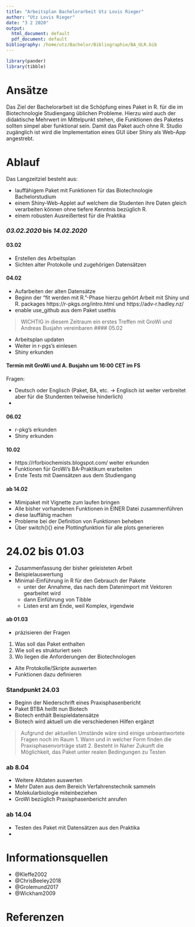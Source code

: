 ```yaml
---
title: "Arbeitsplan Bachelorarbeit Utz Lovis Rieger"
author: "Utz Lovis Rieger"
date: "3 2 2020"
output:
  html_document: default
  pdf_document: default
bibliography: /home/utz/Bachelor/Bibliographie/BA_ULR.bib
---
```

```r
library(pander)
library(tibble)
```

# Ansätze
Das Ziel der Bachelorarbeit ist die Schöpfung eines Paket in R. für die im Biotechnologie Studiengang üblichen Probleme.
Hierzu wird auch der didaktische Mehrwert im Mittelpunkt stehen, die Funktionen des Paketes sollten simpel aber funktional sein. 
Damit das Paket auch ohne R. Studio zugänglich ist wird die Implementation eines GUI über Shiny als Web-App angestrebt.

# Ablauf
Das Langzeitziel besteht aus:

* lauffähigem Paket mit Funktionen für das Biotechnologie Bachelorstudium
* einem Shiny-Web-Applet auf welchem die Studenten ihre Daten gleich verarbeiten können ohne tiefere Kenntnis bezüglich R.
* einem robusten Ausreißertest für die Praktika

### *03.02.2020* bis *14.02.2020*
#### 03.02

* Erstellen des Arbeitsplan
* Sichten alter Protokolle und zugehörigen Datensätzen

#### 04.02 

* Aufarbeiten der alten Datensätze 
* Beginn der "fit werden mit R."-Phase hierzu gehört Arbeit mit Shiny und R. packages https://r-pkgs.org/intro.html und https://adv-r.hadley.nz/
*  enable use_github aus dem Paket usethis

> WICHTIG in diesem Zeitraum ein erstes Treffen mit GroWi und Andreas Busjahn vereinbaren
#### 05.02 

* Arbeitsplan updaten
* Weiter in r-pgs's einlesen 
* Shiny erkunden

#### Termin mit GroWi und A. Busjahn um 16:00 CET im FS

Fragen:

* Deutsch oder Englisch (Paket, BA, etc. -> Englisch ist weiter verbreitet aber für die Stundenten teilweise hinderlich)
* 


#### 06.02

* r-pkg's erkunden 
* Shiny erkunden

#### 10.02

* https://rforbiochemists.blogspot.com/ weiter erkunden
* Funktionen für GroWi's BA-Praktikum erarbeiten
* Erste Tests mit Daensätzen aus dem Studiengang

#### ab 14.02

* Mimipaket mit Vignette zum laufen bringen
* Alle bisher vorhandenen Funktionen in EINER Datei zusammenführen
* diese lauffähig machen 
* Probleme bei der Definition von Funktionen beheben
* Über switch(){} eine Plottingfunktion für alle plots generieren 


# 24.02 bis 01.03

* Zusammenfassung der bisher geleisteten Arbeit 
* Beispielauswertung
* Minimal-Einführung in R für den Gebrauch der Pakete
    * unter der Annahme, das nach dem Datenimport mit Vektoren gearbeitet wird
    * dann Einführung von Tibble
    * Listen erst am Ende, weil Komplex, irgendwie


#### ab 01.03

* präzisieren der Fragen
1. Was soll das Paket enthalten
2. Wie soll es strukturiert sein
3. Wo liegen die Anforderungen der Biotechnologen 
* Alte Protokolle/Skripte auswerten
* Funktionen dazu definieren

### Standpunkt 24.03

* Beginn der Niederschrift eines Praxisphasenbericht
* Paket BTBA heißt nun Biotech
* Biotech enthält Beispieldatensätze
* Biotech wird aktuell um die verschiedenen Hilfen ergänzt

> Aufgrund der aktuellen Umstände wäre sind einige unbeantwortete Fragen noch im Raum
> 1. Wann und in welcher Form finden die Praxisphasenvorträge statt
> 2. Besteht in Naher Zukunft die Möglichkeit, das Paket unter realen Bedingungen zu Testen

### ab 8.04

* Weitere Altdaten auswerten
* Mehr Daten aus dem Bereich Verfahrenstechnik sammeln
* Molekularbiologie miteinbeziehen
* GroWi bezüglich Praxisphasenbericht anrufen

### ab 14.04 

* Testen des Paket mit Datensätzen aus den Praktika
* 

# Informationsquellen
* @Kleffe2002
* @ChrisBeeley2018
* @Grolemund2017
* @Wickham2009

# Referenzen
